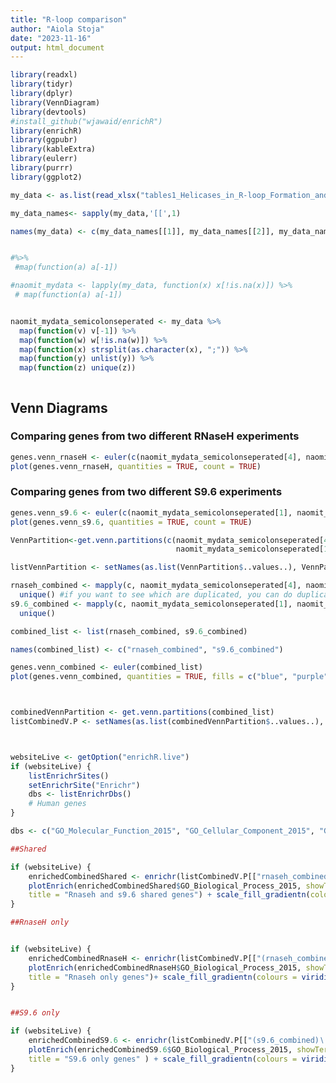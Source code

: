 ```yaml
---
title: "R-loop comparison"
author: "Aiola Stoja"
date: "2023-11-16"
output: html_document
---
```


```r

library(readxl)
library(tidyr)
library(dplyr)
library(VennDiagram)
library(devtools)
#install_github("wjawaid/enrichR")
library(enrichR)
library(ggpubr)
library(kableExtra)
library(eulerr)
library(purrr)
library(ggplot2)


```


```r

my_data <- as.list(read_xlsx("tables1_Helicases_in_R-loop_Formation_and_Resolution.xlsx")) 

my_data_names<- sapply(my_data,'[[',1)

names(my_data) <- c(my_data_names[[1]], my_data_names[[2]], my_data_names[[3]], my_data_names[[4]], my_data_names[[5]], my_data_names[[6]])


#%>%
 #map(function(a) a[-1]) 

#naomit_mydata <- lapply(my_data, function(x) x[!is.na(x)]) %>%
 # map(function(a) a[-1]) 


naomit_mydata_semicolonseperated <- my_data %>%
  map(function(v) v[-1]) %>%
  map(function(w) w[!is.na(w)]) %>%
  map(function(x) strsplit(as.character(x), ";")) %>%
  map(function(y) unlist(y)) %>%
  map(function(z) unique(z)) 

```

<div class = "row">
<div class = "column">

## Venn Diagrams

### Comparing genes from two different RNaseH experiments

```r

genes.venn_rnaseH <- euler(c(naomit_mydata_semicolonseperated[4], naomit_mydata_semicolonseperated[5]))
plot(genes.venn_rnaseH, quantities = TRUE, count = TRUE)

```

### Comparing genes from two different S9.6 experiments

```r

genes.venn_s9.6 <- euler(c(naomit_mydata_semicolonseperated[1], naomit_mydata_semicolonseperated[3]))
plot(genes.venn_s9.6, quantities = TRUE, count = TRUE)

VennPartition<-get.venn.partitions(c(naomit_mydata_semicolonseperated[4], naomit_mydata_semicolonseperated[5], 
                                     naomit_mydata_semicolonseperated[1], naomit_mydata_semicolonseperated[3])) %>% dplyr::as_tibble()

listVennPartition <- setNames(as.list(VennPartition$..values..), VennPartition$..set..)


```

```r

rnaseh_combined <- mapply(c, naomit_mydata_semicolonseperated[4], naomit_mydata_semicolonseperated[5]) %>%
  unique() #if you want to see which are duplicated, you can do duplicated()
s9.6_combined <- mapply(c, naomit_mydata_semicolonseperated[1], naomit_mydata_semicolonseperated[3]) %>%
  unique()

combined_list <- list(rnaseh_combined, s9.6_combined)

names(combined_list) <- c("rnaseh_combined", "s9.6_combined")

genes.venn_combined <- euler(combined_list)
plot(genes.venn_combined, quantities = TRUE, fills = c("blue", "purple", "green"))



combinedVennPartition <- get.venn.partitions(combined_list)
listCombinedV.P <- setNames(as.list(combinedVennPartition$..values..), combinedVennPartition$..set..)




```



```r

websiteLive <- getOption("enrichR.live")
if (websiteLive) {
    listEnrichrSites()
    setEnrichrSite("Enrichr")
    dbs <- listEnrichrDbs()
    # Human genes   
}

dbs <- c("GO_Molecular_Function_2015", "GO_Cellular_Component_2015", "GO_Biological_Process_2015")

##Shared 

if (websiteLive) {
    enrichedCombinedShared <- enrichr(listCombinedV.P[["rnaseh_combined∩s9.6_combined"]], dbs)
    plotEnrich(enrichedCombinedShared$GO_Biological_Process_2015, showTerms = 20, numChar = 40, y = "Count", orderBy = "Adjusted.P.value", 
    title = "Rnaseh and s9.6 shared genes") + scale_fill_gradientn(colours = terrain.colors(20))
}

##RnaseH only


if (websiteLive) {
    enrichedCombinedRnaseH <- enrichr(listCombinedV.P[["(rnaseh_combined)∖(s9.6_combined)"]], dbs)
    plotEnrich(enrichedCombinedRnaseH$GO_Biological_Process_2015, showTerms = 20, numChar = 40, y = "Count", orderBy = "Adjusted.P.value", 
    title = "Rnaseh only genes")+ scale_fill_gradientn(colours = viridis(n=256, option = "C"))
}


##S9.6 only

if (websiteLive) {
    enrichedCombinedS9.6 <- enrichr(listCombinedV.P[["(s9.6_combined)∖(rnaseh_combined)"]], dbs)
    plotEnrich(enrichedCombinedS9.6$GO_Biological_Process_2015, showTerms = 20, numChar = 40, y = "Count", orderBy = "Adjusted.P.value", 
    title = "S9.6 only genes" ) + scale_fill_gradientn(colours = viridis(256, option = "D"))
}



```

